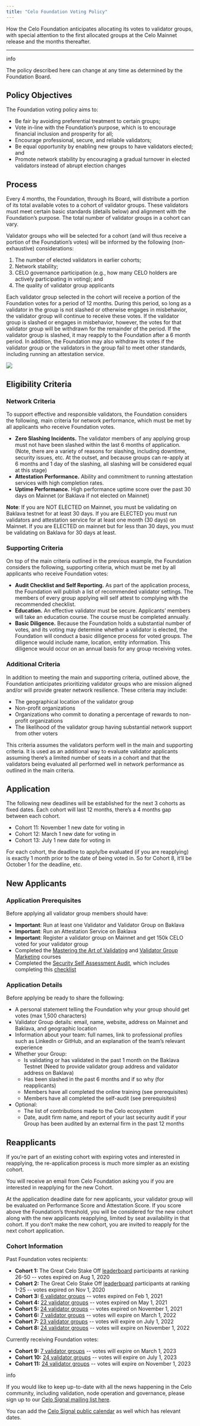 ```yaml
---
title: "Celo Foundation Voting Policy"
---
```


How the Celo Foundation anticipates allocating its votes to validator groups, with special attention to the first allocated groups at the Celo Mainnet release and the months thereafter.

---

info

The policy described here can change at any time as determined by the Foundation Board.

## Policy Objectives[](#policy-objectives "Direct link to heading")

The Foundation voting policy aims to:

- Be fair by avoiding preferential treatment to certain groups;
- Vote in-line with the Foundation’s purpose, which is to encourage financial inclusion and prosperity for all;
- Encourage professional, secure, and reliable validators;
- Be equal opportunity by enabling new groups to have validators elected; and
- Promote network stability by encouraging a gradual turnover in elected validators instead of abrupt election changes

## Process[](#process "Direct link to heading")

Every 4 months, the Foundation, through its Board, will distribute a portion of its total available votes to a cohort of validator groups. These validators must meet certain basic standards (details below) and alignment with the Foundation’s purpose. The total number of validator groups in a cohort can vary.

Validator groups who will be selected for a cohort (and will thus receive a portion of the Foundation’s votes) will be informed by the following (non-exhaustive) considerations:

1. The number of elected validators in earlier cohorts;
2. Network stability;
3. CELO governance participation (e.g., how many CELO holders are actively participating in voting); and
4. The quality of validator group applicants

Each validator group selected in the cohort will receive a portion of the Foundation votes for a period of 12 months. During this period, so long as a validator in the group is not slashed or otherwise engages in misbehavior, the validator group will continue to receive these votes. If the validator group is slashed or engages in misbehavior, however, the votes for that validator group will be withdrawn for the remainder of the period. If the validator group is slashed, it may reapply to the Foundation after a 6 month period. In addition, the Foundation may also withdraw its votes if the validator group or the validators in the group fail to meet other standards, including running an attestation service.

![](/images/validator/celo-foundation-cohorts.jpg)

## Eligibility Criteria[](#eligibility-criteria "Direct link to heading")

### Network Criteria[](#network-criteria "Direct link to heading")

To support effective and responsible validators, the Foundation considers the following, main criteria for network performance, which must be met by all applicants who receive Foundation votes.

- **Zero Slashing Incidents.** The validator members of any applying group must not have been slashed within the last 6 months of application. (Note, there are a variety of reasons for slashing, including downtime, security issues, etc. At the outset, and because groups can re-apply at 6 months and 1 day of the slashing, all slashing will be considered equal at this stage)
- **Attestation Performance.** Ability and commitment to running attestation services with high completion rates.
- **Uptime Performance.** High performance uptime score over the past 30 days on Mainnet (or Baklava if not elected on Mainnet)

**Note**: If you are NOT ELECTED on Mainnet, you must be validating on Baklava testnet for at least 30 days. If you are ELECTED you must run validators and attestation service for at least one month (30 days) on Mainnet. If you are ELECTED on mainnet but for less than 30 days, you must be validating on Baklava for 30 days at least.

### Supporting Criteria[](#supporting-criteria "Direct link to heading")

On top of the main criteria outlined in the previous example, the Foundation considers the following, supporting criteria, which must be met by all applicants who receive Foundation votes:

- **Audit Checklist and Self Reporting.** As part of the application process, the Foundation will publish a list of recommended validator settings. The members of every group applying will self attest to complying with the recommended checklist.
- **Education.** An effective validator must be secure. Applicants’ members will take an education course. The course must be completed annually.
- **Basic Diligence.** Because the Foundation holds a substantial number of votes, and its voting may determine whether a validator is elected, the Foundation will conduct a basic diligence process for voted groups. The diligence would include name, location, entity information. This diligence would occur on an annual basis for any group receiving votes.

### Additional Criteria[](#additional-criteria "Direct link to heading")

In addition to meeting the main and supporting criteria, outlined above, the Foundation anticipates prioritizing validator groups who are mission aligned and/or will provide greater network resilience. These criteria may include:

- The geographical location of the validator group
- Non-profit organizations
- Organizations who commit to donating a percentage of rewards to non-profit organizations
- The likelihood of the validator group having substantial network support from other voters

This criteria assumes the validators perform well in the main and supporting criteria. It is used as an additional way to evaluate validator applicants assuming there’s a limited number of seats in a cohort and that the validators being evaluated all performed well in network performance as outlined in the main criteria.

## Application[](#application "Direct link to heading")

The following new deadlines will be established for the next 3 cohorts as fixed dates. Each cohort will last 12 months, there’s a 4 months gap between each cohort.

- Cohort 11: November 1 new date for voting in
- Cohort 12: March 1 new date for voting in
- Cohort 13: July 1 new date for voting in

For each cohort, the deadline to apply/be evaluated (if you are reapplying) is exactly 1 month prior to the date of being voted in. So for Cohort 8, it’ll be October 1 for the deadline, etc.

## New Applicants[](#new-applicants "Direct link to heading")

### Application Prerequisites[](#application-prerequisites "Direct link to heading")

Before applying all validator group members should have:

- **Important**: Run at least one Validator and Validator Group on Baklava
- **Important**: Run an Attestation Service on Baklava
- **Important**: Register a validator group on Mainnet and get 150k CELO voted for your validator group
- Completed the [Mastering the Art of Validating](https://youtu.be/3UIudzzCb8o) and [Validator Group Marketing](https://www.youtube.com/watch?v=0%5FveGIugCGQ) courses
- Completed the [Security Self Assessment Audit](https://docs.google.com/presentation/d/e/2PACX-1vRdKNpXI2mvqwQF6L5LRrxPW2qRK-5MDce5EhqXqLC1MSYmupZMFnhp6YEP0gLYuRKW-FF0fcAqhEAp/pub?start=true&loop=false&delayms=10000&slide=id.g76d52a0216%5F0%5F333), which includes completing this [checklist](https://docs.google.com/spreadsheets/d/1FqmUfleCoyNIUep7PoVu3ujHd-OkHZJ8o6p7Affr93w/edit?usp=sharing)

### Application Details[](#application-details "Direct link to heading")

Before applying be ready to share the following:

- A personal statement telling the Foundation why your group should get votes (max 1,500 characters)
- Validator Group details: email, name, website, address on Mainnet and Baklava, and geographic location
- Information about your team: full names, link to professional profiles such as LinkedIn or GitHub, and an explanation of the team’s relevant experience
- Whether your Group:
  - Is validating or has validated in the past 1 month on the Baklava Testnet (Need to provide validator group address and validator address on Baklava)
  - Has been slashed in the past 6 months and if so why (for reapplicants)
  - Members have all completed the online training (see prerequisites)
  - Members have all completed the self-audit (see prerequisites)
- Optional:
  - The list of contributions made to the Celo ecosystem
  - Date, audit firm name, and report of your last security audit if your Group has been audited by an external firm in the past 12 months

## Reapplicants[](#reapplicants "Direct link to heading")

If you’re part of an existing cohort with expiring votes and interested in reapplying, the re-application process is much more simpler as an existing cohort.

You will receive an email from Celo Foundation asking you if you are interested in reapplying for the new Cohort.

At the application deadline date for new applicants, your validator group will be evaluated on Performance Score and Attestation Score. If you score above the Foundation’s threshold, you will be considered for the new cohort along with the new applicants reapplying, limited by seat availability in that cohort. If you don’t make the new cohort, you are invited to reapply for the next cohort application.

### Cohort Information[](#cohort-information "Direct link to heading")

Past Foundation votes recipients:

- **Cohort 1:** The Great Celo Stake Off [leaderboard](https://docs.google.com/spreadsheets/d/1Me56YkCHYmsN23gSMgDb1hZ%5FezN0sTjNW4kyGbAO9vc/edit#gid=1970613133) participants at ranking 26-50 -- votes expired on Aug 1, 2020
- **Cohort 2:** The Great Celo Stake Off [leaderboard](https://docs.google.com/spreadsheets/d/1Me56YkCHYmsN23gSMgDb1hZ%5FezN0sTjNW4kyGbAO9vc/edit#gid=1970613133) participants at ranking 1-25 -- votes expired on Nov 1, 2020
- **Cohort 3:** [6 validator groups](https://docs.google.com/spreadsheets/d/1OkWnr6EOeFn4pIv0zxmXFNtHLmKWf%5FqCJOJ4iacov-A/edit?usp=sharing) \-- votes expired on Feb 1, 2021
- **Cohort 4:** [22 validator groups](https://docs.google.com/spreadsheets/d/1bp2nJUxqhWner-uOffBohKQc3N93e--eMpP7XOBrbGI/edit?usp=sharing) \-- votes expired on May 1, 2021
- **Cohort 5:** [24 validator groups](https://docs.google.com/spreadsheets/d/1n2lwFsAsFaohng4Bo%5FFEWcoXzZl5CrLFxA6EK0nuFSA/edit#gid=0) \-- votes expired on November 1, 2021
- **Cohort 6:** [7 validator groups](https://docs.google.com/spreadsheets/d/1HT%5FfN-mSAL2etF0Po%5Fh122jeU1zpEtdpb%5FkhogOfBCg/edit?usp=sharing) \-- votes will expire on March 1, 2022
- **Cohort 7:** [23 validator groups](https://docs.google.com/spreadsheets/d/1eYBzQMObTAy-WKs5CHHFnGGl%5Fk1rQo0MBHinV3OgSik/edit#gid=1466530578) \-- votes will expire on July 1, 2022
- **Cohort 8:** [24 validator groups](https://docs.google.com/spreadsheets/d/11fTPMa%5F2FXAye%5FmgidE%5F3Ub-xY%5FaJLo0WXee%5FQn5mC8/edit#gid=0) \-- votes will expire on November 1, 2022

Currently receiving Foundation votes:

- **Cohort 9:** [7 validator groups](https://docs.google.com/spreadsheets/d/1NcIMKvZnxyqzgbnaICisMR1y0eyxpr0HvCHFCHH-EDA/edit?pli=1#gid=0) \-- votes will expire on March 1, 2023
- **Cohort 10:** [24 validator groups](https://docs.google.com/spreadsheets/d/1q0FhZJ2wYxg0JaZ-hbdIodRGwZPPNgf3aqD3ubArtj0/edit#gid=0) \-- votes will expire on July 1, 2023
- **Cohort 11:** [24 validator groups](https://docs.google.com/spreadsheets/d/1CPbZmaS%5Fe-dvPu1fujMYhaiUY%5F1sNqi3nYaYTIIBK6E/edit#gid=0) \-- votes will expire on November 1, 2023

info

If you would like to keep up-to-date with all the news happening in the Celo community, including validation, node operation and governance, please sign up to our [Celo Signal mailing list here](https://share.hsforms.com/1Qrhush1vSA2WIamd%5FyL4ow53n4j).

You can add the [Celo Signal public calendar](https://calendar.google.com/calendar/u/0/embed?src=c%5F9su6ich1uhmetr4ob3sij6kaqs@group.calendar.google.com) as well which has relevant dates.
